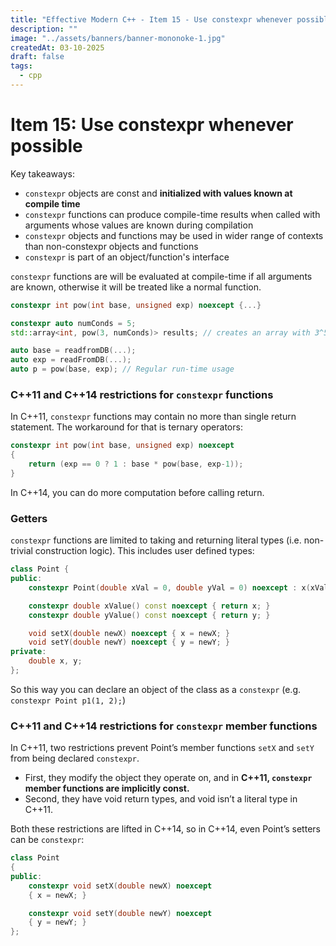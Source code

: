 ```yaml
---
title: "Effective Modern C++ - Item 15 - Use constexpr whenever possible"
description: ""
image: "../assets/banners/banner-mononoke-1.jpg"
createdAt: 03-10-2025
draft: false
tags:
  - cpp
---
```


# Item 15: Use constexpr whenever possible

Key takeaways:

- `constexpr` objects are const and **initialized with values known at compile time**
- `constexpr` functions can produce compile-time results when called with arguments whose values are known during compilation
- `constexpr` objects and functions may be used in wider range of contexts than non-constexpr objects and functions
- `constexpr` is part of an object/function's interface

`constexpr` functions are will be evaluated at compile-time if all arguments are known, otherwise it will be treated like a normal function.

```cpp
constexpr int pow(int base, unsigned exp) noexcept {...}

constexpr auto numConds = 5;
std::array<int, pow(3, numConds)> results; // creates an array with 3^5 elements at compile-time

auto base = readfromDB(...);
auto exp = readFromDB(...);
auto p = pow(base, exp); // Regular run-time usage
```

### C++11 and C++14 restrictions for `constexpr` functions

In C++11, `constexpr` functions may contain no more than single return statement.
The workaround for that is ternary operators:

```cpp
constexpr int pow(int base, unsigned exp) noexcept
{
	return (exp == 0 ? 1 : base * pow(base, exp-1));
}
```

In C++14, you can do more computation before calling return.

### Getters

`constexpr` functions are limited to taking and returning literal types (i.e. non-trivial construction logic). This includes user defined types:

```cpp
class Point {
public:
	constexpr Point(double xVal = 0, double yVal = 0) noexcept : x(xVal), y(yVal){}

	constexpr double xValue() const noexcept { return x; }
	constexpr double yValue() const noexcept { return y; }

	void setX(double newX) noexcept { x = newX; }
	void setY(double newY) noexcept { y = newY; }
private:
	double x, y;
};
```

So this way you can declare an object of the class as a `constexpr` (e.g. `constexpr Point p1(1, 2);`)

### C++11 and C++14 restrictions for `constexpr` member functions

In C++11, two restrictions prevent Point’s member functions `setX` and `setY` from being declared `constexpr`.

- First, they modify the object they operate on, and in **C++11, `constexpr` member functions are implicitly const.**
- Second, they have void return types, and void isn’t a literal type in C++11.

Both these restrictions are lifted in C++14, so in C++14, even Point’s setters can be `constexpr`:

```cpp
class Point
{
public:
	constexpr void setX(double newX) noexcept
	{ x = newX; }

	constexpr void setY(double newY) noexcept
	{ y = newY; }
};
```
